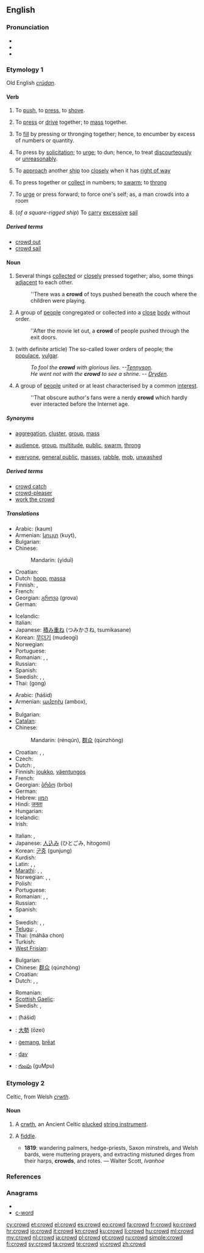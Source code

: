 ==English==
{{rfc|verb section has redundant senses. Original Websters entry?}}

===Pronunciation===
* {{IPA|/kraʊd/}}
* {{audio|en-us-crowd.ogg|Audio (US)}}
* {{rhymes|aʊd}}

===Etymology 1===
Old English ''[[crudan|crūdan]]''.

====Verb====
{{en-verb}}

# {{transitive}} To [[push]], to [[press]], to [[shove]].
# {{transitive}} To [[press]] or [[drive]] together; to [[mass]] together.
# {{transitive}} To [[fill]] by pressing or thronging together; hence, to encumber by excess of numbers or quantity.
# {{transitive}} To press by [[solicitation]]; to [[urge]]; to dun; hence, to treat [[discourteously]] or [[unreasonably]].
# {{nautical}} To [[approach]] another [[ship]] too [[closely]] when it has [[right of way]]
# {{intransitive}} To press together or [[collect]] in numbers; to [[swarm]]; to [[throng]]
# {{intransitive}} To [[urge]] or press forward; to force one's self; as, a man crowds into a room
# {{nautical}} (''of a square-rigged ship'') {{transitive}} To [[carry]] [[excessive]] [[sail]]

=====Derived terms=====
* [[crowd out]]
* [[crowd sail]]

====Noun====
{{en-noun}}

# Several things [[collected]] or [[close]]ly pressed together; also, some things [[adjacent]] to each other.
#: ''There was a '''crowd''' of toys pushed beneath the couch where the children were playing.
# A group of [[people]] congregated or collected into a [[close]] [[body]] without order.
#: ''After the movie let out, a '''crowd''' of people pushed through the exit doors.
# (with definite article) The so-called lower orders of people; the [[populace]], [[vulgar]].
#: ''To fool the '''crowd''' with glorious lies. --[[w:Alfred_Tennyson%2C_1st_Baron_Tennyson|Tennyson]].''
#: ''He went not with the '''crowd''' to see a shrine. -- [[w:John_Dryden|Dryden]].''
# A group of [[people]] united or at least characterised by a common [[interest]].
#: ''That obscure author's fans were a nerdy '''crowd''' which hardly ever interacted before the Internet age.

=====Synonyms=====
* {{sense|group of things}} [[aggregation]], [[cluster]], [[group]], [[mass]]
* {{sense|group of people}} [[audience]], [[group]], [[multitude]], [[public]], [[swarm]], [[throng]]
* {{sense|the "lower orders" of people}} [[everyone]], [[general public]], [[masses]], [[rabble]], [[mob]], [[unwashed]]

=====Derived terms=====
* [[crowd catch]]
* [[crowd-pleaser]]
* [[work the crowd]]

=====Translations=====
{{trans-top|group of things}}
* Arabic: {{Arab|[[كوم]]}} (kaum) {{m}}
* Armenian: [[կույտ]] (kuyt),  {{t-|hy|բազմություն|tr=bazmut’yun}}
* Bulgarian: {{t+|bg|куп|m}}
* Chinese:
*: Mandarin: {{zh-ts|[[一堆]]|[[一堆]]}} (yìduī)
* Croatian: {{t-|hr|gomila|f|alt=gòmila}}
* Dutch: [[hoop]], [[massa]]
* Finnish: {{t+|fi|pino}}, {{t+|fi|kasa}}
* French: {{t+|fr|monceau|m}}
* Georgian: [[გროვა]] (grova)
* German: {{t+|de|Haufen|m}}
{{trans-mid}}
* Icelandic: {{t+|is|þyrping}}
* Italian: {{t+|it|mucchio|m}}
* Japanese: [[積み重ね]] (つみかさね, tsumikasane)
* Korean: [[무더기]] (mudeogi)
* Norwegian: {{t|no|haug|m}}
* Portuguese: {{t+|pt|pilha|f}}
* Romanian: {{t|ro|grămadă|f}}, {{t|ro|mulțime|f}}, {{t|ro|maldăr|n}}
* Russian: {{t+|ru|куча|f|tr=kúča}}
* Spanish: {{t+|es|montón|m}}
* Swedish: {{t+|sv|mängd|c}}, {{t+|sv|massa|c}}, {{t+|sv|hög|c}}
* Thai: {{Thai|[[กอง]]}} (gong)
{{trans-bottom}}

{{trans-top|group of people}}
* Arabic: {{Arab|[[حشد]]}} (ħášid) {{m}}
* Armenian: [[ամբոխ]] (ambox),  {{t-|hy|բազմություն|tr=bazmut’yun}}
* {{trreq|Basque}}
* Bulgarian: {{t|bg|навалица|f}}
* [[Catalan]]: {{t-|ca|multitud|f}}
* Chinese:
*: Mandarin: {{zh-ts|[[人群]]|[[人群]]}} (rénqún), [[群众]] (qúnzhòng)
* Croatian: {{t+|hr|gužva|f|alt=gȗžva}}, {{t-|hr|svjetina|f|alt=svjètina}}, {{t-|hr|masa|f|alt=màsa}}
* Czech: {{t+|cs|dav|m}}
* Dutch: {{t+|nl|menigte|f}},  {{t-|nl|schare|m|f}}
* Finnish: [[joukko]], [[väentungos]]
* French: {{t+|fr|foule|f}}
* Georgian: [[ბრბო]] (brbo)
* German: {{t+|de|Gedränge|n}}
* Hebrew: [[המון]]
* Hindi: [[जनता]]
* Hungarian: {{t+|hu|tömeg}}
* Icelandic: {{t+|is|þyrping}}
* Irish: {{t-|ga|slua|m|xs=Irish}}
{{trans-mid}}
* Italian: {{t+|it|folla|f}}, {{t+|it|turba|f}}
* Japanese: [[人込み]] (ひとごみ, hitogomi)
* Korean: [[군중]] (gunjung)
* Kurdish: {{ku-Arab|[[قه‌له‌باڵغی]]}}
* Latin: {{t+|la|turba|f}}, {{t+|la|vulgus|n}}, {{t+|la|multitudo|f}}
* [[Marathi]]: {{t|mr|जमाव|sc=Deva|xs=Marathi}},  {{t|mr|समुह|sc=Deva|xs=Marathi}},  {{t|mr|गर्दी|sc=Deva|xs=Marathi}}
* Norwegian: {{t-|no|flokk|m}}, {{t-|no|mengde|m}}, {{t|no|folkehav|n}}
* Polish: {{t+|pl|tłum|m}}
* Portuguese: {{t+|pt|multidão|f}}
* Romanian: {{t|ro|mulțime|f}}, {{t|ro|masă de oameni|f}}, {{t|ro|gloată}}
* Russian: {{t+|ru|толпа|f|tr=tolpá}}
* Spanish: {{t+|es|muchedumbre|f}}
* {{trreq|Swahili}}
* Swedish: {{t|sv|folkmängd|c}}, {{t+|sv|folkmassa|c}}, {{t+|sv|massa|c}}
* [[Telugu]]: {{t|te|గుంపు|tr=gumpu|sc=Telu}}, {{t|te|బృందము|tr=brumdamu|sc=Telu}}
* Thai: {{Thai|[[มหาชน]]}} (máhăa chon)
* Turkish: {{t+|tr|kalabalık}}
* [[West Frisian]]: {{t-|fy|kloft|xs=West Frisian}}
{{trans-bottom}}

{{trans-top|the “lower orders” of people}}
* Bulgarian: {{t|bg|тълпа|f}}
* Chinese: [[群众]] (qúnzhòng)
* Croatian: {{t-|hr|svjetina|f|alt=svjètina}}
* Dutch: {{t-|nl|gepeupel|n}}, {{t+|nl|massa}}, {{t+|nl|volk|n}}
{{trans-mid}}
* Romanian: {{t|ro|gloată|f}}
* [[Scottish Gaelic]]: {{t-|gd|gràisg|f|xs=Scottish Gaelic}}
* Swedish: {{t+|sv|massa|c}}, {{t+|sv|folkmassa|c}}
{{trans-bottom}}

{{checktrans-top}}
* {{ttbc|ar}}: {{Arab|[[حشد]]}} (ħášid) {{m}}
* {{ttbc|ja}}: [[大勢]] (ōzei)
{{trans-mid}}
* {{ttbc|ang}}: [[gemang|ġemang]], [[þreat|þrēat]] {{m}}
* {{ttbc|Slovak}}: [[dav#Slovak|dav]] {{m}}
* {{ttbc|Telugu}}: [[గుంపు]] (guMpu)
{{trans-bottom}}

===Etymology 2===
Celtic, from Welsh ''[[crwth]]''.

====Noun====
{{en-noun}}

# {{obsolete}} A [[crwth]], an Ancient Celtic [[plucked]] [[string instrument]].
# {{italbrac|now dialectal}} A [[fiddle]].
#* '''1819''': wandering palmers, hedge-priests, Saxon minstrels, and Welsh bards, were muttering prayers, and extracting mistuned dirges from their harps, '''crowds''', and rotes. — Walter Scott, ''Ivanhoe''

===References===
{{webster}}

===Anagrams===
* {{alphagram|cdorw}}
* [[c-word#English|c-word]]

[[cy:crowd]]
[[et:crowd]]
[[el:crowd]]
[[es:crowd]]
[[eo:crowd]]
[[fa:crowd]]
[[fr:crowd]]
[[ko:crowd]]
[[hr:crowd]]
[[io:crowd]]
[[it:crowd]]
[[kn:crowd]]
[[ku:crowd]]
[[li:crowd]]
[[hu:crowd]]
[[ml:crowd]]
[[my:crowd]]
[[nl:crowd]]
[[ja:crowd]]
[[pl:crowd]]
[[pt:crowd]]
[[ru:crowd]]
[[simple:crowd]]
[[fi:crowd]]
[[sv:crowd]]
[[ta:crowd]]
[[te:crowd]]
[[vi:crowd]]
[[zh:crowd]]